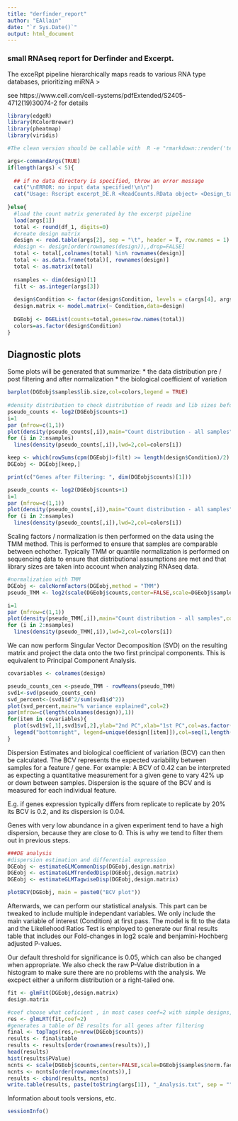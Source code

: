 ```yaml
---
title: "derfinder_report"
author: "EAllain"
date: "`r Sys.Date()`"
output: html_document
---
```

### small RNAseq report for Derfinder and Excerpt. 
The exceRpt pipeline hierarchically maps reads to various RNA type databases, prioritizing miRNA > 

see https://www.cell.com/cell-systems/pdfExtended/S2405-4712(19)30074-2 for details

```r
library(edgeR)
library(RColorBrewer)
library(pheatmap)
library(viridis)

#The clean version should be callable with  R -e "rmarkdown::render('test.rmd')" --args X Y Z

args<-commandArgs(TRUE)
if(length(args) < 5){
  
  ## if no data directory is specified, throw an error message
  cat("\nERROR: no input data specified!\n\n")
  cat("Usage: Rscript excerpt_DE.R <ReadCounts.RData object> <Design_table> <filter_in_cpm> <reference_level> <treatment_level>\n\n")
  
}else{
  #load the count matrix generated by the excerpt pipeline
  load(args[1])
  total <- round(df_1, digits=0)
  #create design matrix
  design <- read.table(args[2], sep = "\t", header = T, row.names = 1)
  #design <- design[order(rownames(design)),,drop=FALSE]
  total <- total[,colnames(total) %in% rownames(design)]
  total <- as.data.frame(total)[, rownames(design)]
  total <- as.matrix(total)
  
  nsamples <- dim(design)[1]
  filt <- as.integer(args[3])
  
  design$Condition <- factor(design$Condition, levels = c(args[4], args[5]))
  design.matrix <- model.matrix(~ Condition,data=design)
  
  DGEobj <- DGEList(counts=total,genes=row.names(total))
  colors=as.factor(design$Condition)
}
```

## Diagnostic plots

Some plots will be generated that summarize:
* the data distribution pre / post filtering and after normalization
* the biological coefficient of variation

```r
barplot(DGEobj$samples$lib.size,col=colors,legend = TRUE)
  
#density distribution to check distribution of reads and lib sizes before normalization
pseudo_counts <- log2(DGEobj$counts+1)
i=1
par (mfrow=c(1,1))
plot(density(pseudo_counts[,i]),main="Count distribution - all samples",col=colors[i])
for (i in 2:nsamples)
  lines(density(pseudo_counts[,i]),lwd=2,col=colors[i])

keep <- which(rowSums(cpm(DGEobj)>filt) >= length(design$Condition)/2)
DGEobj <- DGEobj[keep,]

print(c("Genes after Filtering: ", dim(DGEobj$counts)[1]))

pseudo_counts <- log2(DGEobj$counts+1)
i=1
par (mfrow=c(1,1))
plot(density(pseudo_counts[,i]),main="Count distribution - all samples",col=colors[i])
for (i in 2:nsamples)
  lines(density(pseudo_counts[,i]),lwd=2,col=colors[i])

```

Scaling factors / normalization is then performed on the data using the TMM method. This is performed to ensure that samples are comparable between echother. Typically TMM or quantile normalization is performed on sequencing data to ensure that distributional assumptions are met and that library sizes are taken into account when analyzing RNAseq data. 

```r
#normalization with TMM
DGEobj <- calcNormFactors(DGEobj,method = "TMM")
pseudo_TMM <- log2(scale(DGEobj$counts,center=FALSE,scale=DGEobj$samples$norm.factors)+1)

i=1
par (mfrow=c(1,1))
plot(density(pseudo_TMM[,i]),main="Count distribution - all samples",col=colors[i])
for (i in 2:nsamples)
  lines(density(pseudo_TMM[,i]),lwd=2,col=colors[i])
```

We can now perform Singular Vector Decomposition (SVD) on the resulting matrix and project the data onto the two first principal components. This is equivalent to Principal Component Analysis. 

```r
covariables <- colnames(design)

pseudo_counts_cen <-pseudo_TMM - rowMeans(pseudo_TMM)
svd1<-svd(pseudo_counts_cen)
svd_percent<-(svd1$d^2/sum(svd1$d^2))
plot(svd_percent,main="% variance explained",col=2)
par(mfrow=c(length(colnames(design)),1))
for(item in covariables){
  plot(svd1$v[,1],svd1$v[,2],ylab="2nd PC",xlab="1st PC",col=as.factor(design[[item]]), main=item)
  legend("bottomright", legend=unique(design[[item]]),col=seq(1,length(unique(design[[item]]))), pch=1, cex=0.8)
}

```

Dispersion Estimates and biological coefficient of variation (BCV) can then be calculated. The BCV represents the expected variability between samples for a feature / gene. For example: A BCV of 0.42 can be interpreted as expecting a quantitative measurement for a given gene to vary 42% up or down between samples. Dispersion is the square of the BCV and is measured for each individual feature. 

E.g. if genes expression typically differs from replicate to replicate by 20% its BCV is 0.2, and its dispersion is 0.04.

Genes with very low abundance in a given experiment tend to have a high dispersion, because they are close to 0. This is why we tend to filter them out in previous steps.

```r
###DE analysis
#dispersion estimation and differential expression
DGEobj <- estimateGLMCommonDisp(DGEobj,design.matrix)
DGEobj <- estimateGLMTrendedDisp(DGEobj,design.matrix)
DGEobj <- estimateGLMTagwiseDisp(DGEobj,design.matrix)

plotBCV(DGEobj, main = paste0("BCV plot"))
```

Afterwards, we can perform our statistical analysis. This part can be tweaked to include multiple independant variables. We only include the main variable of interest (Condition) at first pass. The model is fit to the data and the Likeliehood Ratios Test is employed to generate our final results table that includes our Fold-changes in log2 scale and benjamini-Hochberg adjusted P-values. 

Our default threshold for significance is 0.05, which can also be changed when appropriate. We also check the raw P-Value distribution in a histogram to make sure there are no problems with the analysis. We excpect either a uniform distribution or a right-tailed one. 

```r

fit <- glmFit(DGEobj,design.matrix)
design.matrix

#coef choose what coficient , in most cases coef=2 with simple designs, otherwise the coeficient and design will need to be adjusted. Model comparison is encouraged. 
res <- glmLRT(fit,coef=2)
#generates a table of DE results for all genes after filtering
final <- topTags(res,n=nrow(DGEobj$counts))
results <- final$table
results <- results[order(rownames(results)),]
head(results)
hist(results$PValue)
ncnts <- scale(DGEobj$counts,center=FALSE,scale=DGEobj$samples$norm.factors)
ncnts <- ncnts[order(rownames(ncnts)),]
results <- cbind(results, ncnts)
write.table(results, paste(toString(args[1]), "_Analysis.txt", sep = ""), sep = "\t")

```


Information about tools versions, etc.

```r
sessionInfo()
```
